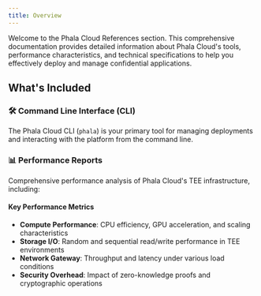 ```yaml
---
title: Overview
---
```


Welcome to the Phala Cloud References section. This comprehensive documentation provides detailed information about Phala Cloud's tools, performance characteristics, and technical specifications to help you effectively deploy and manage confidential applications.

## What's Included

### 🛠️ Command Line Interface (CLI)

The Phala Cloud CLI (`phala`) is your primary tool for managing deployments and interacting with the platform from the command line.

### 📊 Performance Reports

Comprehensive performance analysis of Phala Cloud's TEE infrastructure, including:

#### Key Performance Metrics

- **Compute Performance**: CPU efficiency, GPU acceleration, and scaling characteristics
- **Storage I/O**: Random and sequential read/write performance in TEE environments
- **Network Gateway**: Throughput and latency under various load conditions
- **Security Overhead**: Impact of zero-knowledge proofs and cryptographic operations
